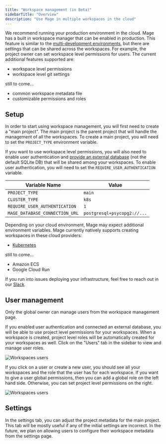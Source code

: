 ```yaml
---
title: "Workspace management (in Beta)"
sidebarTitle: "Overview"
description: "Use Mage in multiple workspaces in the cloud"
---
```


We recommend running your production environment in the cloud. Mage has a built in
workspace manager that can be enabled in production. This feature is similar to the
[multi-development environments](/production/developing-in-the-cloud/cloud-dev-environments/overview), but
there are settings that can be shared across the workspaces. For example, the project owner
can set workspace level permissions for users. The current additional features supported are:

* workspace level permissions
* workspace level git settings

still to come...

* common workspace metadata file
* customizable permissions and roles

## Setup

In order to start using workspace management, you will first need to create a "main project". The
main project is the parent project that will handle the management of all the workspaces. To create
a main project, you will need to set the `PROJECT_TYPE` environment variable.

If you want to use workspace level permissions, you will also need to enable user authentication
and [provide an external database](/production/configuring-production-settings/overview#databases)
(not the default SQLite DB) that will be shared among your workspaces. To enable user authentication,
you will need to set the `REQUIRE_USER_AUTHENTICATION` variable.

| Variable Name | Value |
| --- | --- |
| `PROJECT_TYPE` | `main` |
| `CLUSTER_TYPE` | `k8s` |
| `REQUIRE_USER_AUTHENTICATION` | `1` |
| `MAGE_DATABASE_CONNECTION_URL` | `postgresql+psycopg2://...` |

Depending on your cloud environment, Mage may expect additional environment variables.
Mage currently natively supports creating workspaces in these cloud providers:

* [Kubernetes](/production/developing-in-the-cloud/workspaces/kubernetes)

still to come...

* Amazon ECS
* Google Cloud Run

If you run into issues deploying your infrastructure, feel free to reach out in our
[Slack](https://www.mage.ai/chat).

## User management

<Note>
    Only the global owner can manage users from the workspace management page.
</Note>

If you enabled user authentication and connected an external database, you will be able to use
project level permissions for your workspaces. When a workspace is created, project level roles will
be automatically created for your workspaces as well. Click on the "Users" tab in the sidebar to view
and manage user roles.

<Frame>
    <img
        alt="Workspaces users"
        src="https://github.com/mage-ai/assets/blob/main/production/workspaces/workspaces-users.png?raw=true"
    />
</Frame>

If you click on a user or create a new user, you should see all your workspaces and the role that the
user has for each workspace. If you want to give a user global permissions, then you can add a global role
on the left hand side. Otherwise, you can set project level permissions on the right.

<Frame>
    <img
        alt="Workspaces users"
        src="https://github.com/mage-ai/assets/blob/main/production/workspaces/workspaces-user-management.png?raw=true"
    />
</Frame>

## Settings

In the settings tab, you can adjust the project metadata for the main project. This tab will be mostly useful
if any of the initial settings are incorrect. In the future, we plan on allowing users to configure their
workspace metadata from the settings page.


